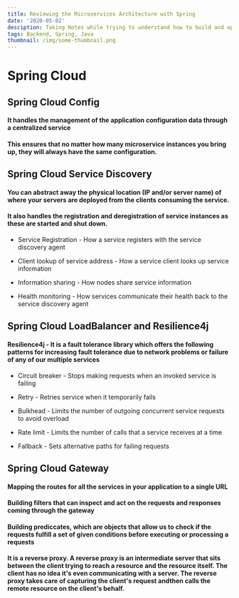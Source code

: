 ```yaml
---
title: Reviewing the Microservices Architecture with Spring
date: '2020-05-02'
desciption: Taking Notes while trying to understand how to build and operationalize microservice-based applications
tags: Backend, Spring, Java
thumbnail: /img/some-thumbnail.png
---
```


# Spring Cloud

## Spring Cloud Config

#### It handles the management of the application configuration data through a centralized service

#### This ensures that no matter how many microservice instances you bring up, they will always have the same configuration.

## Spring Cloud Service Discovery

#### You can abstract away the physical location (IP and/or server name) of where your servers are deployed from the clients consuming the service.

#### It also handles the registration and deregistration of service instances as these are started and shut down.

- Service Registration - How a service registers with the service discovery agent

- Client lookup of service address - How a service client looks up service information

- Information sharing - How nodes share service information

- Health monitoring - How services communicate their health back to the service discovery agent

## Spring Cloud LoadBalancer and Resilience4j

#### Resilience4j - It is a fault tolerance library which offers the following patterns for increasing fault tolerance due to network problems or failure of any of our multiple services

- Circuit breaker - Stops making requests when an invoked service is failing

- Retry - Retries service when it temporarily fails

- Bulkhead - Limits the number of outgoing concurrent service requests to avoid overload

- Rate limit - Limits the number of calls that a service receives at a time

- Fallback - Sets alternative paths for failing requests

## Spring Cloud Gateway

#### Mapping the routes for all the services in your application to a single URL

#### Building filters that can inspect and act on the requests and responses coming through the gateway

#### Building prediccates, which are objects that allow us to check if the requests fulfill a set of given conditions before executing or processing a requests

#### It is a reverse proxy. A reverse proxy is an intermediate server that sits between the client trying to reach a resource and the resource itself. The client has no idea it's even communicating with a server. The reverse proxy takes care of capturing the client's request andthen calls the remote resource on the client's behalf.
